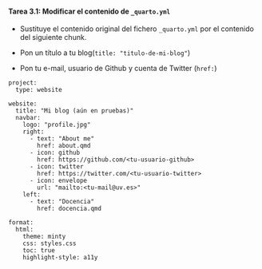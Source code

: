 ::: {.callout-important icon="false"}
#### Tarea 3.1: Modificar el contenido de `_quarto.yml`

- Sustituye el contenido original del fichero `_quarto.yml` por el contenido del siguiente chunk.

- Pon un título a tu blog(`title: "titulo-de-mi-blog"`)

- Pon tu e-mail, usuario de Github y cuenta de Twitter (`href:`)

````verbatim
project:
  type: website

website:
  title: "Mi blog (aún en pruebas)"
  navbar:
    logo: "profile.jpg"
    right:
      - text: "About me"
        href: about.qmd
      - icon: github
        href: https://github.com/<tu-usuario-github>
      - icon: twitter
        href: https://twitter.com/<tu-usuario-twitter>
      - icon: envelope
        url: "mailto:<tu-mail@uv.es>"
    left: 
      - text: "Docencia"
        href: docencia.qmd
 
format:
  html:
    theme: minty  
    css: styles.css
    toc: true
    highlight-style: a11y
````


:::
